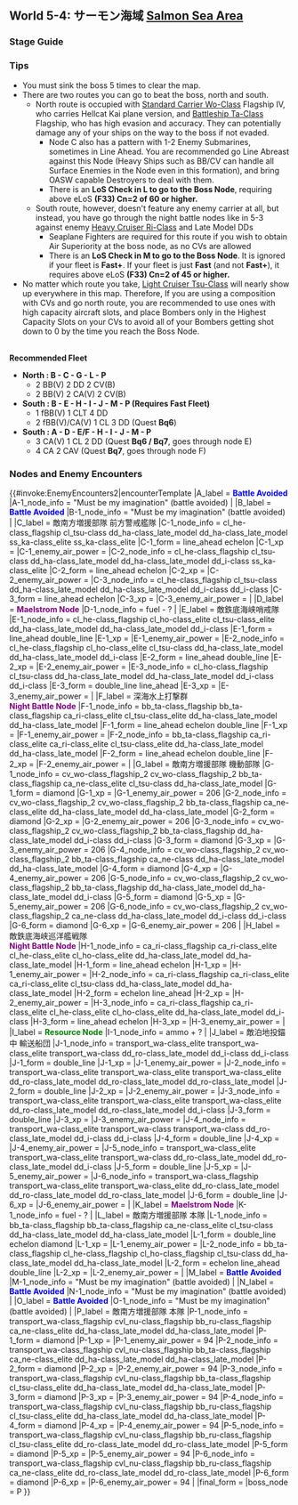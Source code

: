 ==World 5-4: サーモン海域 [[wikipedia:en:The Slot|Salmon Sea Area]]==
{{LabSortieworld
| map = 5-4 Map.png
| difficulty = ☆ ☆ ☆ ☆ ☆ ☆ ☆ ☆ ☆
| item = {{fuel}}
| exp =  420
| code = 東京急行 ([[wikipedia:Tokyo_Express|Tokyo Express]])
| jptext = 南方海域に有力な艦隊を投入し鼠輸送作戦を敢行、可能であれば同方面の敵艦隊も撃滅せよ！
| entext = Perform a vital "rat transport" operation.  If possible, also destroy the enemy fleet in the area!
| aircon = {{AirControlSystem
| Map = 5-4 North
| Route = B-C-G-L-P
| Fleet = 2BB(V) 2CV 2CA(V)
| AS = 309
}}
{{AirControlSystem
| Map = 5-4 Middle
| Route = B-E-H-I-J-M-P
| Fleet = FBB CAV CL 3DD
| AS = 141
| Notes = Fleet speed must be Fast.
}}
{{AirControlSystem
| Map = 5-4 South
| Route = A-D-E-H-I-J-M-P
| Fleet = 3CA(V) CL 2DD (Mikawa Fleet)
| AS = 141
| Notes = 
}}
}}

===Stage Guide===
{{MapBranchingTable
|title = 5-4 Branching Rules
|expand = true
|id = 5-4
|0 -> A/empty, B/empty = 
*'''FORCE''' node B if fleet contains CV(L/B)
*Meet '''ANY''' of the following to go to A
**(F)BB(V) ≥ 3
**CA(V) ≥ 5
*Meet '''ANY''' of the following to go to B
**CL = 1 '''AND''' DD ≥ 3
**DD ≥ 4
**5 ships carrying Drum Canister or Daihatsu-class Landing Craft '''AND''' the amount of (Drum Canister + Daihatsu-class Landing Craft) in the fleet ≥ 5 ('''T89 Landing Force and T2 Kami Tank also count. If one ship carries both Drum Canister & Daihatsu-class Landing Craft, it will be counted as "2 ships"''')
* Otherwise, go to A

|A/empty -> D/storm, F/night = 
* Meet '''ANY''' of the following requirements to go to D
** Fleet contains SS(V)
**(F)BB(V) ≥ 5
** DD ≥ 2
** CA(V) ≥ 3
* Otherwise, go to F

|B/empty -> C, D/storm, E =
* Go to C if fleet contains CV(L/B) or SS(V)
*Go to E if '''Fast+''' fleet
* Meet '''ANY''' of the following requirements to go to D
** DD = 0
** Fleet contains (F)BB(V) '''AND''' slow ship
** BBV ≥ 1 and amount of slow BB(V) in total ≥ 2 ('''Ignores Turbine + Boiler synergy''')
* Otherwise, go to E

|D/storm -> E, F/night = 
* Go to E if DD ≥ 2 '''AND''' slow BB ≤ 1 ('''BBV doesn't count, ignores Turbine + Boiler synergy''')
* Otherwise, go to F

|G -> K/storm, L = 
* Go to K if (F)BB(V) ≥ 4
* Random between K and L if CV(B) ≥ 3
* Otherwise, go to L

|L -> N/empty, P =
*Meet '''ALL''' of the following to go to P
**(F)BB(V)+CV(B) ≤ 4
**'''Fast+''' fleet '''OR''' pass the LoS Check ('''≥ 60 F33 Cn2''')
*Random between N and P if (F)BB(V)+CV(B) ≥ 5
*Otheriwse, N

|M/empty -> O/empty = 
* Random between O and P if fleet contains SS(V)
* Fail the LOS Check

|M/empty -> P = 
* Random between O and P if fleet contains SS(V)
* Meet '''ANY''' of the following requirements:
** Pass the LoS check ('''≥ 45 F33 Cn2''')
** '''Fast+''' fleet ('''LoS check is ignored''')
}}

===Tips===
*You must sink the boss 5 times to clear the map.
*There are two routes you can go to beat the boss, north and south. 
**North route is occupied with [[Standard Carrier Wo-Class]] Flagship IV, who carries Hellcat Kai plane version, and [[Battleship Ta-Class]] Flagship, who has high evasion and accuracy. They can potentially damage any of your ships on the way to the boss if not evaded.
***Node C also has a pattern with 1-2 Enemy Submarines, sometimes in Line Ahead. You are recommended go Line Abreast against this Node (Heavy Ships such as BB/CV can handle all Surface Enemies in the Node even in this formation), and bring OASW capable Destroyers to deal with them.
***There is an '''LoS Check in L to go to the Boss Node''', requiring above eLoS '''(F33) Cn=2 of 60 or higher.'''
**South route, however, doesn't feature any enemy carrier at all, but instead, you have go through the night battle nodes like in 5-3 against enemy [[Heavy Cruiser Ri-Class]] and Late Model DDs
***Seaplane Fighters are required for this route if you wish to obtain Air Superiority at the boss node, as no CVs are allowed
***There is an '''LoS Check in M to go to the Boss Node'''. It is ignored if your fleet is '''Fast+'''. If your fleet is just '''Fast''' (and not '''Fast+'''), it requires above eLoS '''(F33) Cn=2 of 45 or higher.'''
*No matter which route you take, [[Light Cruiser Tsu-Class]] will nearly show up everywhere in this map. Therefore, If you are using a composition with CVs and go north route, you are recommended to use ones with high capacity aircraft slots, and place Bombers only in the Highest Capacity Slots on your CVs to avoid all of your Bombers getting shot down to 0 by the time you reach the Boss Node.
<br/>'''Recommended Fleet'''
*'''North : B - C - G - L - P'''
**2 BB(V) 2 DD 2 CV(B)
**2 BB(V) 2 CA(V) 2 CV(B)
*'''South : B - E - H - I - J - M - P (Requires Fast Fleet)'''
**1 fBB(V) 1 CLT 4 DD
**2 fBB(V)/CA(V) 1 CL 3 DD (Quest '''Bq6''')
*'''South : A - D - E/F - H - I - J - M - P'''
**3 CA(V) 1 CL 2 DD (Quest '''Bq6 / Bq7''', goes through node E)
**4 CA 2 CAV (Quest '''Bq7''', goes through node F)

===Nodes and Enemy Encounters===
{{#invoke:EnemyEncounters2|encounterTemplate
|A_label = '''<span style="color:blue">Battle Avoided</span>'''
|A-1_node_info = "Must be my imagination" (battle avoided)
|
|B_label = '''<span style="color:blue">Battle Avoided</span>'''
|B-1_node_info = "Must be my imagination" (battle avoided)
|
|C_label = 敵南方増援部隊 前方警戒艦隊
|C-1_node_info = cl_he-class_flagship cl_tsu-class dd_ha-class_late_model dd_ha-class_late_model ss_ka-class_elite ss_ka-class_elite
|C-1_form = line_ahead echelon
|C-1_xp =
|C-1_enemy_air_power =
|C-2_node_info = cl_he-class_flagship cl_tsu-class dd_ha-class_late_model dd_ha-class_late_model dd_i-class ss_ka-class_elite
|C-2_form = line_ahead echelon
|C-2_xp =
|C-2_enemy_air_power =
|C-3_node_info = cl_he-class_flagship cl_tsu-class dd_ha-class_late_model dd_ha-class_late_model dd_i-class dd_i-class
|C-3_form = line_ahead echelon
|C-3_xp =
|C-3_enemy_air_power =
|
|D_label = '''<span style="color:purple">Maelstrom Node</span>'''
|D-1_node_info = fuel - ?
|
|E_label = 敵鉄底海峡哨戒隊
|E-1_node_info = cl_he-class_flagship cl_ho-class_elite cl_tsu-class_elite dd_ha-class_late_model dd_ha-class_late_model dd_i-class
|E-1_form = line_ahead double_line
|E-1_xp =
|E-1_enemy_air_power =
|E-2_node_info = cl_he-class_flagship cl_ho-class_elite cl_tsu-class dd_ha-class_late_model dd_ha-class_late_model dd_i-class
|E-2_form = line_ahead double_line
|E-2_xp =
|E-2_enemy_air_power =
|E-3_node_info = cl_ho-class_flagship cl_tsu-class dd_ha-class_late_model dd_ha-class_late_model dd_i-class dd_i-class
|E-3_form = double_line line_ahead
|E-3_xp =
|E-3_enemy_air_power =
|
|F_label = 深海水上打撃群<br>'''<span style="color:purple">Night Battle Node</span>'''
|F-1_node_info = bb_ta-class_flagship bb_ta-class_flagship ca_ri-class_elite cl_tsu-class_elite dd_ha-class_late_model dd_ha-class_late_model
|F-1_form = line_ahead echelon double_line
|F-1_xp =
|F-1_enemy_air_power =
|F-2_node_info = bb_ta-class_flagship ca_ri-class_elite ca_ri-class_elite cl_tsu-class_elite dd_ha-class_late_model dd_ha-class_late_model
|F-2_form = line_ahead echelon double_line
|F-2_xp =
|F-2_enemy_air_power =
|
|G_label = 敵南方増援部隊 機動部隊
|G-1_node_info = cv_wo-class_flagship_2 cv_wo-class_flagship_2 bb_ta-class_flagship ca_ne-class_elite cl_tsu-class dd_ha-class_late_model
|G-1_form = diamond
|G-1_xp =
|G-1_enemy_air_power = 206
|G-2_node_info = cv_wo-class_flagship_2 cv_wo-class_flagship_2 bb_ta-class_flagship ca_ne-class_elite dd_ha-class_late_model dd_ha-class_late_model
|G-2_form = diamond
|G-2_xp =
|G-2_enemy_air_power = 206
|G-3_node_info = cv_wo-class_flagship_2 cv_wo-class_flagship_2 bb_ta-class_flagship dd_ha-class_late_model dd_i-class dd_i-class
|G-3_form = diamond
|G-3_xp =
|G-3_enemy_air_power = 206
|G-4_node_info = cv_wo-class_flagship_2 cv_wo-class_flagship_2 bb_ta-class_flagship ca_ne-class dd_ha-class_late_model dd_ha-class_late_model
|G-4_form = diamond
|G-4_xp =
|G-4_enemy_air_power = 206
|G-5_node_info = cv_wo-class_flagship_2 cv_wo-class_flagship_2 bb_ta-class_flagship dd_ha-class_late_model dd_ha-class_late_model dd_i-class
|G-5_form = diamond
|G-5_xp =
|G-5_enemy_air_power = 206
|G-6_node_info = cv_wo-class_flagship_2 cv_wo-class_flagship_2 ca_ne-class dd_ha-class_late_model dd_i-class dd_i-class
|G-6_form = diamond
|G-6_xp =
|G-6_enemy_air_power = 206
|
|H_label = 敵鉄底海峡巡洋艦戦隊<br>'''<span style="color:purple">Night Battle Node</span>'''
|H-1_node_info = ca_ri-class_flagship ca_ri-class_elite cl_he-class_elite cl_ho-class_elite dd_ha-class_late_model dd_ha-class_late_model
|H-1_form = line_ahead echelon
|H-1_xp =
|H-1_enemy_air_power =
|H-2_node_info = ca_ri-class_flagship ca_ri-class_elite ca_ri-class_elite cl_tsu-class dd_ha-class_late_model dd_ha-class_late_model
|H-2_form = echelon line_ahead
|H-2_xp =
|H-2_enemy_air_power =
|H-3_node_info = ca_ri-class_flagship ca_ri-class_elite cl_he-class_elite cl_ho-class_elite dd_ha-class_late_model dd_i-class
|H-3_form = line_ahead echelon
|H-3_xp =
|H-3_enemy_air_power =
|
|I_label = '''<span style="color:green">Resource Node</span>'''
|I-1_node_info = ammo + ?
|
|J_label = 敵泊地投錨中 輸送船団
|J-1_node_info = transport_wa-class_elite transport_wa-class_elite transport_wa-class dd_ro-class_late_model dd_i-class dd_i-class
|J-1_form = double_line
|J-1_xp =
|J-1_enemy_air_power =
|J-2_node_info = transport_wa-class_elite transport_wa-class_elite transport_wa-class_elite dd_ro-class_late_model dd_ro-class_late_model dd_ro-class_late_model
|J-2_form = double_line
|J-2_xp =
|J-2_enemy_air_power =
|J-3_node_info = transport_wa-class_elite transport_wa-class_elite transport_wa-class_elite dd_ro-class_late_model dd_ro-class_late_model dd_i-class
|J-3_form = double_line
|J-3_xp =
|J-3_enemy_air_power =
|J-4_node_info = transport_wa-class_elite transport_wa-class transport_wa-class dd_ro-class_late_model dd_i-class dd_i-class
|J-4_form = double_line
|J-4_xp =
|J-4_enemy_air_power =
|J-5_node_info = transport_wa-class_elite transport_wa-class_elite transport_wa-class dd_ro-class_late_model dd_ro-class_late_model dd_i-class
|J-5_form = double_line
|J-5_xp =
|J-5_enemy_air_power =
|J-6_node_info = transport_wa-class_flagship transport_wa-class_elite transport_wa-class_elite dd_ro-class_late_model dd_ro-class_late_model dd_ro-class_late_model
|J-6_form = double_line
|J-6_xp =
|J-6_enemy_air_power =
|
|K_label = '''<span style="color:purple">Maelstrom Node</span>'''
|K-1_node_info = fuel - ?
|
|L_label = 敵南方増援部隊 本隊
|L-1_node_info = bb_ta-class_flagship bb_ta-class_flagship ca_ne-class_elite cl_tsu-class dd_ha-class_late_model dd_ha-class_late_model
|L-1_form = double_line echelon diamond
|L-1_xp =
|L-1_enemy_air_power =
|L-2_node_info = bb_ta-class_flagship cl_he-class_flagship cl_ho-class_flagship cl_tsu-class dd_ha-class_late_model dd_ha-class_late_model
|L-2_form = echelon line_ahead double_line
|L-2_xp =
|L-2_enemy_air_power =
|
|M_label = '''<span style="color:blue">Battle Avoided</span>'''
|M-1_node_info = "Must be my imagination" (battle avoided)
|
|N_label = '''<span style="color:blue">Battle Avoided</span>'''
|N-1_node_info = "Must be my imagination" (battle avoided)
|
|O_label = '''<span style="color:blue">Battle Avoided</span>'''
|O-1_node_info = "Must be my imagination" (battle avoided)
|
|P_label = 敵南方増援部隊 本隊
|P-1_node_info = transport_wa-class_flagship cvl_nu-class_flagship bb_ru-class_flagship ca_ne-class_elite dd_ha-class_late_model dd_ha-class_late_model
|P-1_form = diamond
|P-1_xp =
|P-1_enemy_air_power = 94
|P-2_node_info = transport_wa-class_flagship cvl_nu-class_flagship bb_ta-class_flagship ca_ne-class_elite dd_ha-class_late_model dd_ha-class_late_model
|P-2_form = diamond
|P-2_xp =
|P-2_enemy_air_power = 94
|P-3_node_info = transport_wa-class_flagship cvl_nu-class_flagship bb_ta-class_flagship cl_tsu-class_elite dd_ha-class_late_model dd_ha-class_late_model
|P-3_form = diamond
|P-3_xp =
|P-3_enemy_air_power = 94
|P-4_node_info = transport_wa-class_flagship cvl_nu-class_flagship bb_ru-class_flagship cl_tsu-class_elite dd_ha-class_late_model dd_ha-class_late_model
|P-4_form = diamond
|P-4_xp =
|P-4_enemy_air_power = 94
|P-5_node_info = transport_wa-class_flagship cvl_nu-class_flagship bb_ru-class_flagship cl_tsu-class_elite dd_ro-class_late_model dd_ro-class_late_model
|P-5_form = diamond
|P-5_xp =
|P-5_enemy_air_power = 94
|P-6_node_info = transport_wa-class_flagship cvl_nu-class_flagship bb_ru-class_flagship ca_ne-class_elite dd_ro-class_late_model dd_ro-class_late_model
|P-6_form = diamond
|P-6_xp =
|P-6_enemy_air_power = 94
|
|final_form = 
|boss_node = P
}}

{{:{{BASEPAGENAME}}/5-4/Drop list}}